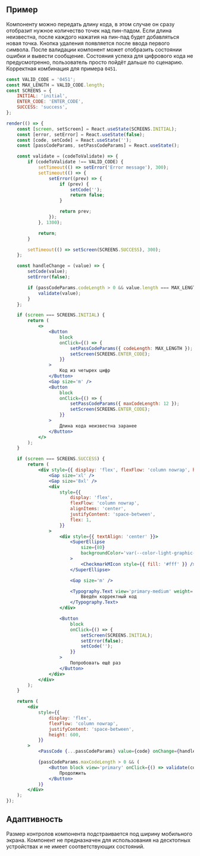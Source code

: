 ## Пример

Компоненту можно передать длину кода, в этом случае он сразу отобразит нужное количество точек над пин-падом.
Если длина неизвестна, после каждого нажатия на пин-пад будет добавляться новая точка.
Кнопка удаления появляется после ввода первого символа.
После валидации компонент может отобразить состоянии ошибки и вывести сообщение.
Состояния успеха для цифрового кода не предусмотренно, пользователь просто пойдёт дальше по сценарию.
Корректная комбинация для примера `0451`.

```jsx live mobileHeight={640} mobileOnly
const VALID_CODE = '0451';
const MAX_LENGTH = VALID_CODE.length;
const SCREENS = {
    INITIAL: 'initial',
    ENTER_CODE: 'ENTER_CODE',
    SUCCESS: 'success',
};

render(() => {
    const [screen, setScreen] = React.useState(SCREENS.INITIAL);
    const [error, setError] = React.useState(false);
    const [code, setCode] = React.useState('');
    const [passCodeParams, setPassCodeParams] = React.useState();

    const validate = (codeToValidate) => {
        if (codeToValidate !== VALID_CODE) {
            setTimeout(() => setError('Error message'), 300);
            setTimeout(() => {
                setError((prev) => {
                    if (prev) {
                        setCode('');
                        return false;
                    }

                    return prev;
                });
            }, 1300);

            return;
        }

        setTimeout(() => setScreen(SCREENS.SUCCESS), 300);
    };

    const handleChange = (value) => {
        setCode(value);
        setError(false);

        if (passCodeParams.codeLength > 0 && value.length === MAX_LENGTH) {
            validate(value);
        }
    };

    if (screen === SCREENS.INITIAL) {
        return (
            <>
                <Button
                    block
                    onClick={() => {
                        setPassCodeParams({ codeLength: MAX_LENGTH });
                        setScreen(SCREENS.ENTER_CODE);
                    }}
                >
                    Код из четырех цифр
                </Button>
                <Gap size='m' />
                <Button
                    block
                    onClick={() => {
                        setPassCodeParams({ maxCodeLength: 12 });
                        setScreen(SCREENS.ENTER_CODE);
                    }}
                >
                    Длина кода неизвестна заранее
                </Button>
            </>
        );
    }

    if (screen === SCREENS.SUCCESS) {
        return (
            <div style={{ display: 'flex', flexFlow: 'column nowrap', height: 600 }}>
                <Gap size='xl' />
                <Gap size='8xl' />
                <div
                    style={{
                        display: 'flex',
                        flexFlow: 'column nowrap',
                        alignItems: 'center',
                        justifyContent: 'space-between',
                        flex: 1,
                    }}
                >
                    <div style={{ textAlign: 'center' }}>
                        <SuperEllipse
                            size={80}
                            backgroundColor='var(--color-light-graphic-positive)'
                        >
                            <CheckmarkMIcon style={{ fill: '#fff' }} />
                        </SuperEllipse>

                        <Gap size='m' />

                        <Typography.Text view='primary-medium' weight='bold'>
                            Введён корректный код
                        </Typography.Text>
                    </div>

                    <Button
                        block
                        onClick={() => {
                            setScreen(SCREENS.INITIAL);
                            setError(false);
                            setCode('');
                        }}
                    >
                        Попробовать ещё раз
                    </Button>
                </div>
            </div>
        );
    }

    return (
        <div
            style={{
                display: 'flex',
                flexFlow: 'column nowrap',
                justifyContent: 'space-between',
                height: 600,
            }}
        >
            <PassCode {...passCodeParams} value={code} onChange={handleChange} error={error} />

            {passCodeParams.maxCodeLength > 0 && (
                <Button block view='primary' onClick={() => validate(code)}>
                    Продолжить
                </Button>
            )}
        </div>
    );
});
```

## Адаптивность

Размер контролов компонента подстраивается под ширину мобильного экрана.
Компонент не предназначен для использования на десктопных устройствах и не имеет соответствующих состояний.
